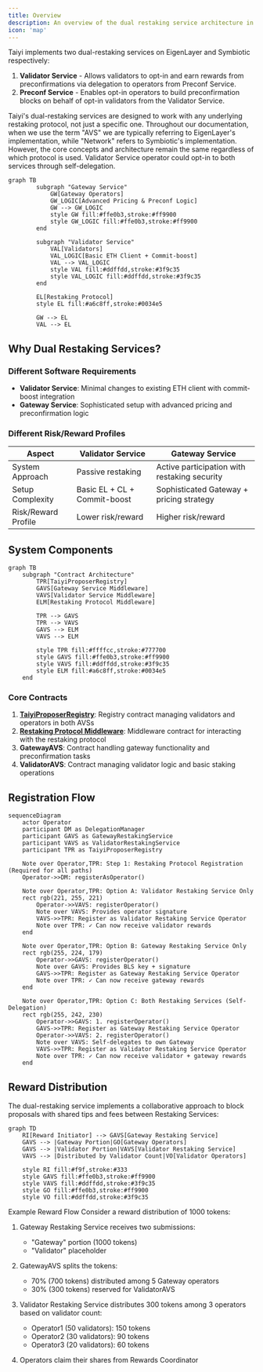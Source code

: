 ```yaml
---
title: Overview
description: An overview of the dual restaking service architecture in Taiyi
icon: 'map'
---
```

Taiyi implements two dual-restaking services on EigenLayer and Symbiotic respectively:
1. **Validator Service** - Allows validators to opt-in and earn rewards from preconfirmations via delegation to operators from Preconf Service. 
2. **Preconf Service** - Enables opt-in operators to build preconfirmation blocks on behalf of opt-in validators from the Validator Service. 

<Note>
Taiyi's dual-restaking services are designed to work with any underlying restaking protocol, not just a specific one. Throughout our documentation, when we use the term "AVS" we are typically referring to EigenLayer's implementation, while "Network" refers to Symbiotic's implementation. However, the core concepts and architecture remain the same regardless of which protocol is used.
</Note>


<Note>
Validator Service operator could opt-in to both services through self-delegation.
</Note>


```mermaid
graph TB
        subgraph "Gateway Service"
            GW[Gateway Operators]
            GW_LOGIC[Advanced Pricing & Preconf Logic]
            GW --> GW_LOGIC
            style GW fill:#ffe0b3,stroke:#ff9900
            style GW_LOGIC fill:#ffe0b3,stroke:#ff9900
        end
        
        subgraph "Validator Service"
            VAL[Validators]
            VAL_LOGIC[Basic ETH Client + Commit-boost]
            VAL --> VAL_LOGIC
            style VAL fill:#ddffdd,stroke:#3f9c35
            style VAL_LOGIC fill:#ddffdd,stroke:#3f9c35
        end
        
        EL[Restaking Protocol]
        style EL fill:#a6c8ff,stroke:#0034e5
        
        GW --> EL
        VAL --> EL
```

## Why Dual Restaking Services?

### Different Software Requirements
- **Validator Service**: Minimal changes to existing ETH client with commit-boost integration
- **Gateway Service**: Sophisticated setup with advanced pricing and preconfirmation logic

### Different Risk/Reward Profiles
| Aspect | Validator Service | Gateway Service |
|--------|--------------|-------------|
| System Approach | Passive restaking | Active participation with restaking security |
| Setup Complexity | Basic EL + CL + Commit-boost | Sophisticated Gateway + pricing strategy |
| Risk/Reward Profile | Lower risk/reward | Higher risk/reward |

## System Components

```mermaid
graph TB
    subgraph "Contract Architecture"
        TPR[TaiyiProposerRegistry]
        GAVS[Gateway Service Middleware]
        VAVS[Validator Service Middleware]
        ELM[Restaking Protocol Middleware]
        
        TPR --> GAVS
        TPR --> VAVS
        GAVS --> ELM
        VAVS --> ELM
        
        style TPR fill:#ffffcc,stroke:#777700
        style GAVS fill:#ffe0b3,stroke:#ff9900
        style VAVS fill:#ddffdd,stroke:#3f9c35
        style ELM fill:#a6c8ff,stroke:#0034e5
    end
```

### Core Contracts
1. **[TaiyiProposerRegistry](./taiyi_proposer_registry)**: Registry contract managing validators and operators in both AVSs
2. **[Restaking Protocol Middleware](./restaking_protocol_middleware)**: Middleware contract for interacting with the restaking protocol
3. **GatewayAVS**: Contract handling gateway functionality and preconfirmation tasks
4. **ValidatorAVS**: Contract managing validator logic and basic staking operations

## Registration Flow

```mermaid
sequenceDiagram
    actor Operator
    participant DM as DelegationManager
    participant GAVS as GatewayRestakingService
    participant VAVS as ValidatorRestakingService
    participant TPR as TaiyiProposerRegistry
    
    Note over Operator,TPR: Step 1: Restaking Protocol Registration (Required for all paths)
    Operator->>DM: registerAsOperator()
        
    Note over Operator,TPR: Option A: Validator Restaking Service Only
    rect rgb(221, 255, 221)
        Operator->>VAVS: registerOperator()
        Note over VAVS: Provides operator signature
        VAVS->>TPR: Register as Validator Restaking Service Operator
        Note over TPR: ✓ Can now receive validator rewards
    end
    
    Note over Operator,TPR: Option B: Gateway Restaking Service Only
    rect rgb(255, 224, 179)
        Operator->>GAVS: registerOperator()
        Note over GAVS: Provides BLS key + signature
        GAVS->>TPR: Register as Gateway Restaking Service Operator
        Note over TPR: ✓ Can now receive gateway rewards
    end
    
    Note over Operator,TPR: Option C: Both Restaking Services (Self-Delegation)
    rect rgb(255, 242, 230)
        Operator->>GAVS: 1. registerOperator()
        GAVS->>TPR: Register as Gateway Restaking Service Operator
        Operator->>VAVS: 2. registerOperator()
        Note over VAVS: Self-delegates to own Gateway
        VAVS->>TPR: Register as Validator Restaking Service Operator
        Note over TPR: ✓ Can now receive validator + gateway rewards
    end
```

## Reward Distribution
The dual-restaking service implements a collaborative approach to block proposals with shared tips and fees between Restaking Services:
```mermaid
graph TD
    RI[Reward Initiator] --> GAVS[Gateway Restaking Service]
    GAVS --> |Gateway Portion|GO[Gateway Operators]
    GAVS --> |Validator Portion|VAVS[Validator Restaking Service]
    VAVS --> |Distributed by Validator Count|VO[Validator Operators]
    
    style RI fill:#f9f,stroke:#333
    style GAVS fill:#ffe0b3,stroke:#ff9900
    style VAVS fill:#ddffdd,stroke:#3f9c35
    style GO fill:#ffe0b3,stroke:#ff9900
    style VO fill:#ddffdd,stroke:#3f9c35
```

<Note>
 Example Reward Flow
Consider a reward distribution of 1000 tokens:

1. Gateway Restaking Service receives two submissions:
   - "Gateway" portion (1000 tokens)
   - "Validator" placeholder

2. GatewayAVS splits the tokens:
   - 70% (700 tokens) distributed among 5 Gateway operators
   - 30% (300 tokens) reserved for ValidatorAVS

3. Validator Restaking Service distributes 300 tokens among 3 operators based on validator count:
   - Operator1 (50 validators): 150 tokens
   - Operator2 (30 validators): 90 tokens  
   - Operator3 (20 validators): 60 tokens

4. Operators claim their shares from Rewards Coordinator
</Note>

